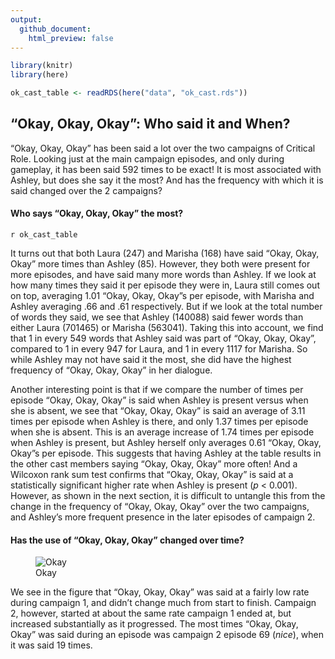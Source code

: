 ```yaml
---
output:
  github_document:
    html_preview: false
---
```


```r
library(knitr)
library(here)

ok_cast_table <- readRDS(here("data", "ok_cast.rds"))
```

## "Okay, Okay, Okay": Who said it and When?

"Okay, Okay, Okay" has been said a lot over the two campaigns of Critical Role. Looking just at the main campaign episodes, and only during gameplay, it has been said 592 times to be exact! It is most associated with Ashley, but does she say it the most? And has the frequency with which it is said changed over the 2 campaigns?


#### Who says "Okay, Okay, Okay" the most?

`r ok_cast_table`

It turns out that both Laura (247) and Marisha (168) have said "Okay, Okay, Okay" more times than Ashley (85). However, they both were present for more episodes, and have said many more words than Ashley. If we look at how many times they said it per episode they were in, Laura still comes out on top, averaging 1.01 "Okay, Okay, Okay"s per episode, with Marisha and Ashley averaging .66 and .61 respectively. But if we look at the total number of words they said, we see that Ashley (140088) said fewer words than either Laura (701465) or Marisha (563041). Taking this into account, we find that 1 in every 549 words that Ashley said was part of "Okay, Okay, Okay", compared to 1 in every 947 for Laura, and 1 in every 1117 for Marisha. So while Ashley may not have said it the most, she did have the highest frequency of "Okay, Okay, Okay" in her dialogue.

Another interesting point is that if we compare the number of times per episode "Okay, Okay, Okay" is said when Ashley is present versus when she is absent, we see that "Okay, Okay, Okay" is said an average of 3.11 times per episode when Ashley is there, and only 1.37 times per episode when she is absent. This is an average increase of 1.74 times per episode when Ashley is present, but Ashley herself only averages 0.61 "Okay, Okay, Okay"s per episode. This suggests that having Ashley at the table results in the other cast members saying "Okay, Okay, Okay" more often! And a Wilcoxon rank sum test confirms that "Okay, Okay, Okay" is said at a statistically significant higher rate when Ashley is present (*p* < 0.001). However, as shown in the next section, it is difficult to untangle this from the change in the frequency of "Okay, Okay, Okay" over the two campaigns, and Ashley's more frequent presence in the later episodes of campaign 2.

#### Has the use of "Okay, Okay, Okay" changed over time?

![Okay](../plots/okay_okay_okay.png)

We see in the figure that "Okay, Okay, Okay" was said at a fairly low rate during campaign 1, and didn't change much from start to finish. Campaign 2, however, started at about the same rate campaign 1 ended at, but increased substantially as it progressed. The most times "Okay, Okay, Okay" was said during an episode was campaign 2 episode 69 (*nice*), when it was said 19 times.